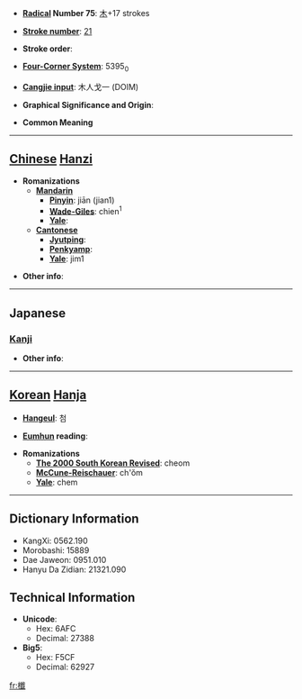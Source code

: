 * '''[[Wiktionary:Chinese radical index| Radical]] Number 75''': [[Wiktionary:Chinese radical index 木|木]]+17 strokes

* '''[[Wiktionary:Chinese total strokes index|Stroke number]]''': [[Wiktionary:Chinese total strokes index 21|21]]

* '''Stroke order''': 

* '''[[Wiktionary:Chinese four corner index|Four-Corner System]]''': 5395<sub>0</sub>

* '''[[Wiktionary:Chinese Cangjie index|Cangjie input]]''': 木人戈一 (DOIM)

* '''Graphical Significance and Origin''': 

* '''Common Meaning'''

----

== [[Chinese]] [[Hanzi]] ==

* '''Romanizations'''
** '''[[Mandarin]]'''
*** '''[[Pinyin]]''': jiān (jian1)
*** '''[[Wade-Giles]]''': chien<sup>1</sup>
*** '''[[Yale]]''': 
** '''[[Cantonese]]'''
*** '''[[Jyutping]]''':
*** '''[[Penkyamp]]''': 
*** '''[[Yale]]''': jim1

* '''Other info''': 

----

==Japanese==
===[[Kanji]]===
{{kanji|on readings=[[せん]] (sen), [[しん]] (shin), [[さん]] (san)|kun readings=[[くさび]] (kusabi)}}

* '''Other info''':  

----

== [[Korean]] [[Hanja]] ==

* '''[[Hangeul]]''': 첨

* '''[[Eumhun]] reading''': 

* '''Romanizations'''
** '''[[The 2000 South Korean Revised Romanization|The 2000 South Korean Revised]]''': cheom
** '''[[McCune-Reischauer]]''': ch'ŏm
** '''[[Yale]]''': chem

----

== Dictionary Information ==

* KangXi: 0562.190
* Morobashi: 15889
* Dae Jaweon: 0951.010
* Hanyu Da Zidian: 21321.090

== Technical Information ==

* '''Unicode''':
** Hex: 6AFC
** Decimal: 27388
* '''Big5''':
** Hex: F5CF
** Decimal: 62927

[[fr:櫼]]